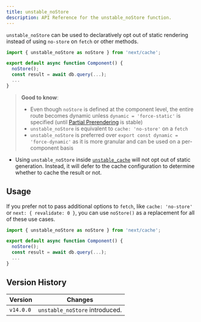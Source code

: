 ```yaml
---
title: unstable_noStore
description: API Reference for the unstable_noStore function.
---
```


`unstable_noStore` can be used to declaratively opt out of static rendering instead of using `no-store` on `fetch` or other methods.

```jsx
import { unstable_noStore as noStore } from 'next/cache';

export default async function Component() {
  noStore();
  const result = await db.query(...);
  ...
}
```

> **Good to know**:
> - Even though `noStore` is defined at the component level, the entire route becomes dynamic unless `dynamic = 'force-static'` is specified (until [Partial Prerendering](/docs/app/api-reference/next-config-js/partial-prerendering) is stable)
> - `unstable_noStore` is equivalent to `cache: 'no-store'` on a `fetch`
> - `unstable_noStore` is preferred over `export const dynamic = 'force-dynamic'` as it is more granular and can be used on a per-component basis

- Using `unstable_noStore` inside [`unstable_cache`](/docs/app/api-reference/functions/unstable_cache) will not opt out of static generation. Instead, it will defer to the cache configuration to determine whether to cache the result or not.

## Usage

If you prefer not to pass additional options to `fetch`, like `cache: 'no-store'` or `next: { revalidate: 0 }`, you can use `noStore()` as a replacement for all of these use cases.

```jsx
import { unstable_noStore as noStore } from 'next/cache';

export default async function Component() {
  noStore();
  const result = await db.query(...);
  ...
}
```

## Version History

| Version   | Changes                        |
| --------- | ------------------------------ |
| `v14.0.0` | `unstable_noStore` introduced. |
